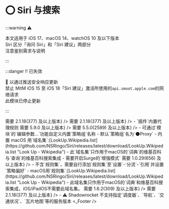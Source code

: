 
# ⭕ Siri 与搜索

:::warning ⚠️

本文适用于 iOS 17、macOS 14、watchOS 10 及以下版本  
Siri 区分「询问 Siri」和「Siri 建议」两部分  
注意鉴别需求与说明

:::

:::danger ‼️ 已失效

 以通过推送安全响应更新  
禁止 MitM iOS 15 至 iOS 18「Siri 建议」激活所使用的`api.smoot.apple.com`的网络请求  
此模块已停止更新

:::

<ModuleInstall urlPrefix="https://github.com/NSRingo/Siri/releases/latest/download/">
  <ModuleInstall.Tab type="loon">
    <ModuleInstall.Item
      url="Siri.plugin"
      title="iOS"
      badge={<>需要 2.1.18(377) 及以上版本</>}
    />
    <ModuleInstall.Item
      url="Siri.macOS.plugin"
      title="macOS"
      badge={<>需要 2.1.18(377) 及以上版本</>}
    />
    - `插件`内置代理规则
  </ModuleInstall.Tab>
  <ModuleInstall.Tab type="surge">
    <ModuleInstall.Item
      url="Siri.sgmodule"
      title="iOS"
      badge={<>需要 5.9.0 及以上版本</>}
    />
    <ModuleInstall.Item
      url="Siri.macOS.sgmodule"
      title="macOS"
      badge={<>需要 5.5.0(2589) 及以上版本</>}
    />
    - 可通过`模块`的`编辑参数…`功能自定义内置`策略组`名称
    - 默认`策略组`名为`🌑Proxy` - 内置 macOS 用`域名集`:[LookUp.Wikipedia.list](https://github.com/NSRingo/Siri/releases/latest/download/LookUp.Wikipedia.list
    "Look Up - Wikipedia")
    - 此`域名集`只作用于macOS的`词典`的维基百科与`查询`的维基百科搜索集成
    - 需要开启Surge的`增强模式`
  </ModuleInstall.Tab>
  <ModuleInstall.Tab type="qx">
    <ModuleInstall.Item
      url="Siri.snippet"
      badge={<>需要 1.0.29(656) 及以上版本</>}
    />
    - 不含`规则集`，需要自行添加`规则集`至`设置`-`分流`-`引用`并设置`策略偏好`
    - macOS用`规则集`:[LookUp.Wikipedia.list](https://github.com/NSRingo/Siri/releases/latest/download/LookUp.Wikipedia.list
    "Look Up - Wikipedia") - 此域名集只作用于macOS的`词典`和维基百科搜索集成，iOS/iPadOS不需要此域名集。
  </ModuleInstall.Tab>
  <ModuleInstall.Tab type="stash">
    <ModuleInstall.Item
      url="Siri.stoverride"
      title="iOS"
      badge={<>需要 1.6.2(309) 及以上版本</>}
    />
    <ModuleInstall.Item
      url="Siri.macOS.stoverride"
      title="macOS"
      badge={<>需要 2.1.18(377) 及以上版本</>}
    />
  </ModuleInstall.Tab>
  <ModuleInstall.Tab type="shadowrocket">
    <ModuleInstall.Item url="Siri.srmodule">
      - ⚠️ Shadowrocket 不支持指定`调度器`、`导航`、`交通状况`、`瓦片地图`等的服务版本
    </ModuleInstall.Item>
  </ModuleInstall.Tab>
</ModuleInstall>
<Siri />
<_Footer />
